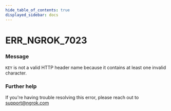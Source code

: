 ```yaml
---
hide_table_of_contents: true
displayed_sidebar: docs
---
```



# ERR_NGROK_7023

### Message

`KEY` is not a valid HTTP header name because it contains at least one invalid character.

<ErrorDetails error="err_ngrok_7023" />

### Further help

If you're having trouble resolving this error, please reach out to [support@ngrok.com](mailto:support@ngrok.com?subject=Help%20with%20ERR_NGROK_7023)

